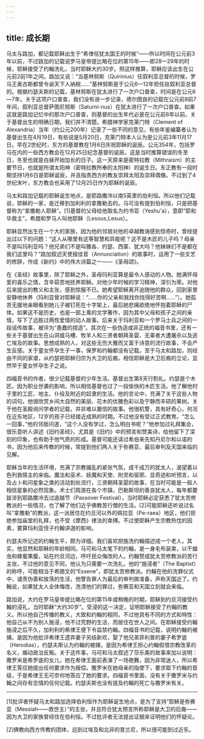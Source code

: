```yaml
---
---
---
```

title: 成长期
---




马太与路加，都记载耶稣出生于“希律任犹太国王的时候”——所以时间在公元前3年以前，不过路加的记载说罗马皇帝提比略在位的第15年——即28—29年的时候，耶稣接受了约翰洗礼，当时耶稣大约30岁。照这样推算，耶稣应该出生在公元前2前1年之间。路加又说：“当基林努斯（Quirinius）任叙利亚总督的时候，罗马王奥古斯都曾令谕天下人纳税……”基林努斯是于公元6—12年担任驻叙利亚总督的。根据约瑟夫斯的记载，基林努斯在犹太进行了一次户口普查，时间是在公元6—7年。关于这项户口普查，我们没有进一步记录，德尔图良的记载在公元前8前7年间，叙利亚总督萨图尼努斯（Saturni-nus）在犹太进行了一次户口普查。如果这就是路加记忆中的那次户口普查，则基督的出生年代必是在公元前6年以前。关于基督出生的明确日期，我们并不清楚。希腊神学家克莱门特（Clement of Alexandria）当年（约公元200年）记录了一些不同的意见，有些年鉴编纂者认为基督出生在4月19日，有些说是5月20日，克莱门特本人认为是公元前3年11月17日。早在2世纪时，东方的基督教在1月6日庆祝耶稣的诞辰。公元354年，包括罗马在内的一些西方教会在12月25日纪念基督的诞辰。这是当时推算错误的冬至日，冬至也就是白昼开始加长的日子。这一天原来是密特拉教（Mithraism）的主要节日，也就是所谓太阳神（密特拉教所奉的太阳神）的诞生日。东正教有一段时期坚持1月6日是耶稣诞辰，并且指责西方的教友崇拜太阳及崇拜偶像。不过到了4世纪末叶，东方教会也采用了12月25日作为耶稣的诞辰。

马太和路加记载的耶稣诞生地点，是耶路撒冷以南5英里的伯利恒。所以他们记载说，耶稣的一家，是迁移到加利利的拿撒勒去的。马可没有提到伯利恒，只是把基督称为“拿撒勒人耶稣”。[1]基督的父母给他取名为约书亚（Yeshu'a），意即“耶和华救主”，希腊和罗马人叫他耶稣（Lesous,Lesus）。

耶稣显然出生在一个大的家族，因为他的邻居对他的卓越教诲感到惊奇时，曾经提出过以下的问题：“这人从哪里有这等智慧和异能呢？这不是木匠的儿子吗？母亲不是叫玛利亚吗？他兄弟们不是叫雅各、约瑟、西蒙、犹大吗？他妹妹们不是都在我们这里吗？”路加叙述天使报佳音（Annunciation）的故事时，运用了一些文艺的修辞，作成《新约》中的伟大诗篇之一——《圣母颂》。

在《圣经》故事里，除了耶稣之外，圣母玛利亚算是最令人感动的人物。她满怀母爱的喜乐之情，含辛茹苦地抚养耶稣。对他少年时候的学习精神，深引为荣。对他后来提出的教义和主张，感到惊服不已。她希望耶稣离开追随他的群众，回到家里安静地休养（玛利亚曾对耶稣说：“……你的父亲和我找你找得好苦啊……”）。她孤苦无援地亲眼看到她儿子被钉死在十字架上，最后她悲痛欲绝地怀抱着耶稣的尸体。如果这不是历史，也是一部上乘的文学著作，因为其中父母和孩子之间的亲情，写下了远胜过两性爱情的动人故事。后来关于玛利亚和一个罗马士兵之间的一段谣传故事，被评为“愚蠢的捏造”。其次在一些伪造或非正统的福音书里，还有一些关于基督出生在山洞或马槽、牧羊人和三贤者朝拜圣婴、无辜者大遭屠杀以及逃亡埃及的故事。思想成熟的人，对这些无伤大雅而又富于诗意的流行故事，不会产生反感。关于童女怀孕生子一事，保罗和约翰都没有记载。至于马太和路加，则经由不同的家谱，从约瑟把耶稣归宗为大卫的后裔。相信耶稣是大卫后裔的立论，显然早于童女怀孕生子之说。

四福音书的作者，很少记载基督的少年生活。基督出生第8天行割礼。约瑟是个木匠。因为职业世袭的影响，所以相信基督也过了一段愉快的木匠生活。他了解他村子里的工匠、地主、仆役及附近的奴隶的生活。他的言论中，充满了关于这些人物的词句。他很欣赏乡间大自然的美丽、花木的优雅色彩以及宁静而丰硕的果树。关于他在圣殿询问学者的记载，并非难以置信的故事。他很机警，具有好奇心，何况在近东地区，12岁的孩子已经接近成熟的时期。不过他没有受过正式教育。“怎么一回事，”他的邻居问道，“这个人没有学过，怎么明白书呢？”他参加过礼拜集会，很乐意听人讲述《旧约圣经》，尤其是《旧约》中的预言和赞美诗，给他留下了深刻的印象，也有助于他气质的形成。基督可能还读过希伯来先知丹尼尔和以诺的书，因为他后来传教的时候，常提到他们两人关于弥赛亚、最后审判及天国来临的见解。

耶稣当年的生活环境，充满了宗教骚乱的紧张气氛，成千成万的犹太人，渴望着以色列救赎主的来临。魔法和巫术、妖魔和天使、附灵和驱邪、显奇迹和听预言，以及占卜和问星象之类的活动到处流行，三贤朝拜圣婴的故事，在当时可能是一般人相信星象的必然现象。术士们周游在各个市镇，巴勒斯坦的善良犹太人，每年都要跋涉到耶路撒冷去过逾越节（Passover Festival），当时耶稣必定获悉了犹太苦修教派的一些情况，也了解了他们近乎佛教苦行僧的生活。[2]可能耶稣还听说过名叫“拿撒勒”的教派，这一派居住在约旦河以外的佩拉亚（Pe-raea）地区，他们拒绝参加庙堂的礼拜，也不受《摩西》律法的束缚。不过使耶稣产生宗教热忱的因素，要算玛利亚侄子约翰讲道的影响。

约瑟夫所记述的约翰生平，颇为详细。我们喜欢把施洗约翰描述成一个老人，其实，他显然和耶稣的年龄相同。马可和马太笔下的约翰，是一身毛布装束，以干蝗虫和蜂蜜果腹，站在约旦河边，呼吁民众悔改的人。约翰赞成犹太苦修教派的苦行主张，不过他的意见不同，他认为只需要一次洗礼，他的“施浸者”（The Baptist）的称呼，可能相当于希腊文的“Essene”，即犹太苦修教派。约翰在他的洗罪仪式中，谴责伪善和放荡的生活，他警告罪人为最后的审判做准备，声称天国近了。约翰说，如果犹太人全体悔改，洗清他们的罪过，弥赛亚和天国立刻就会来临。

路加说，大约在罗马皇帝提比略在位的第15年或稍晚的时期，耶稣到约旦河接受约翰的浸礼，当时耶稣“大约30岁”。受浸的这一决定，证明耶稣接受了约翰的教义。所以他自己传播的教义，大致和约翰的相同，不过他具有不同的方式和特性：他自己从不为别人施浸，他不过荒野的生活，而居住在世人之间。在耶稣接受约翰施浸之后不久，加利利的希律王便下令监禁约翰。四福音书的记载，说明约翰的被捕，是因为他批评希律王遗弃妻子另结新欢，娶了他兄弟菲利普的妻子希罗底（Herodias），约瑟夫斯认为约翰的被捕，是因为希律王担心约翰假借宗教改革的名义，煽动政治反叛。关于这件事，马可和马太叙述了莎乐美的故事来加以说明：撒罗米是希罗底的女儿，她在希律王面前表演了一场艳舞，因为非常迷人，所以希律王答应她提出任何要求作为报偿。撒罗米在她母亲的指使下，要求取下约翰的首级，于是希律王无可奈何地答应了她的要求。四福音书里面，没有关于撒罗米与约翰之间存有恋情的任何记载。约瑟夫斯也没有提及约翰的死亡与撒罗米有关。



* * *



[1]批评者怀疑马太和路加选择伯利恒作为耶稣诞生地点，是为了支持“耶稣是弥赛亚（Messiah——救世主）”的主张，并且符合犹太预言所称耶稣是大卫的后裔——因为大卫的家族曾经住在伯利恒。不过批评者无法提出证据来证明他们的怀疑论。

[2]佛教向西方传教的团体，远到过埃及和北非的昔兰尼，所以很可能到过近东。